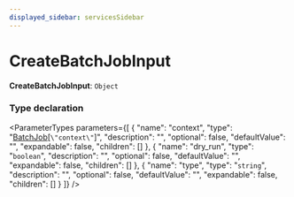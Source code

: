 ```yaml
---
displayed_sidebar: servicesSidebar
---
```



# CreateBatchJobInput

 **CreateBatchJobInput**: `Object`

### Type declaration

<ParameterTypes parameters={[
  {
    "name": "context",
    "type": "[BatchJob](../classes/BatchJob.mdx)[`\"context\"`]",
    "description": "",
    "optional": false,
    "defaultValue": "",
    "expandable": false,
    "children": []
  },
  {
    "name": "dry_run",
    "type": "`boolean`",
    "description": "",
    "optional": false,
    "defaultValue": "",
    "expandable": false,
    "children": []
  },
  {
    "name": "type",
    "type": "`string`",
    "description": "",
    "optional": false,
    "defaultValue": "",
    "expandable": false,
    "children": []
  }
]} />
